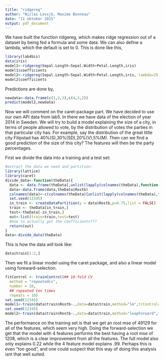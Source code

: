 ```yaml
---
title: "ridgereg"
author: "Niclas Lovsjö, Maxime Bonneau"
date: "11 oktober 2015"
output: pdf_document
---
```


We have built the function ridgereg, which makes ridge regression out of a dataset by being fed a formula and some data. We can also define a lambda, which the default is set to 0. This is done like this,

```r
library(lab4bis)
data(iris)
model1<-ridgereg(Sepal.Length~Sepal.Width+Petal.Length,iris)
model1$coefficients
model2<-ridgereg(Sepal.Length~Sepal.Width+Petal.Length,iris, lambda=2)
model2$coefficients
```
  
Predictions are done by,
  
```r
newdata<-data.frame(c(1,2,3),c(4,3,2))
predict(model2,newdata)
```

Now we will comment on the caret-package part. We have decided to use our own API data from lab5. In there we have data of the election of year 2014 in Sweden. We will try to build a model explaining the size of a city, in terms of people allowed to vote, by the distribution of votes the parties in that particular city has. For example, say the distribution of the great little city Filipstad has 40%(S),30%(SD),20%(V),5%(M). Then can we find a good prediction of the size of this city? The features will then be the party percentages.  
  
First we divide the data into a training and a test set:
```r
#extract the data we need and partition:
library(lattice)
library(caret)
divide_data<-function(theData){
  data <- data.frame(theData[,unlist(lapply(colnames(theData),function(y) substr(y,start=nchar(y)-2,stop=nchar(y))))=="tal"])
  data<-data.frame(data,theData$Rostb)
  colnames(data)<-c(colnames(theData)[unlist(lapply(colnames(theData),function(y) substr(y,start=nchar(y)-2,stop=nchar(y))))=="tal"],"Rostb")
  set.seed(12345)
  in_train <- createDataPartition(y = data$Rostb,p=0.75,list = FALSE)
  train <- theData[in_train,]
  test<-theData[-in_train,]
  out<-list(train=train,test=test)
  #how to actually get the coefficients???
  return(out)
}
data<-divide_data(theData)
```
  
This is how the data will look like:
```r
data$train[1:2,]
```
  
Then we fit a linear model using the caret package, and also a linear model using foreward-selection.  
  
```r
fitControl <- trainControl(## 10-fold CV
  method = "repeatedcv",
  number = 10,
  ## repeated ten times
  repeats = 10)
set.seed(12345)
model1<-train(data$train$Rostb~.,data=data$train,method="lm",trControl=fitControl)
set.seed(12345)
model2<-train(data$train$Rostb~.,data=data$train,method="leapForward",trControl=fitControl)
```
  
The performance on the training set is that we get an root mse of 49129 for all of the features, which seem very high. Doing the forward-selection we get that the model with 4 features performs the best having a root mse of 1208, which is a clear improvement from all the features. The full model also only explains 0.22 while the 4 feature model explains .99. Perhaps this is even "too good", and one could suspect that this way of doing this analysis isnt that well suited. 

